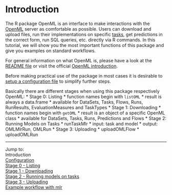 Introduction
============

The R package OpenML is an interface to make interactions with the [OpenML](http://openml.org/) server as comfortable as 
possible. Users can download and upload files, run their implementations on specific [tasks](http://www.openml.org/search?type=task), get
predictions in the correct form, run SQL queries, etc. directly via R commands. In this tutorial, we
will show you the most important functions of this package and give you examples on standard
workflows.

For general information on what OpenML is, please have a look at the
[README file](https://github.com/openml/OpenML/blob/master/README.md) or visit
the official [OpenML introduction](http://openml.org/guide).

Before making practical use of the package in most cases it is desirable to
[setup a configuration file](2-Configuration.md) to simplify further steps.

Basically there are different stages when using this package respectively OpenML:
* Stage 0: Listing
    * function names begin with `listOML`
    * result is always a data.frame
    * available for DataSets, Tasks, Flows, Runs, RunResults, EvaluationMeasures and TaskTypes
* Stage 1: Downloading
    * function names begin with `getOML`
    * result is an object of a specific OpenML class
    * available for DataSets, Tasks, Runs, Predictions and Flows
* Stage 2: Running Models on Tasks
    * runTaskMlr
    * input: task and model
    * output: OMLMlrRun, OMLRun
* Stage 3: Uploading
    * uploadOMLFlow
    * uploadOMLRun

----------------------------------------------------------------------------------------------------
Jump to:    
Introduction  
[Configuration](2-Configuration.md)  
[Stage 0 - Listing](3-Stage-0-Listing.md)  
[Stage 1 - Downloading](4-Stage-1-Downloading.md)  
[Stage 2 - Running models on tasks](5-Stage-2-Running.md)  
[Stage 3 - Uploading](6-Stage-3-Uploading.md)  
[Example workflow with mlr](8-Example-workflow-with-mlr.md)
